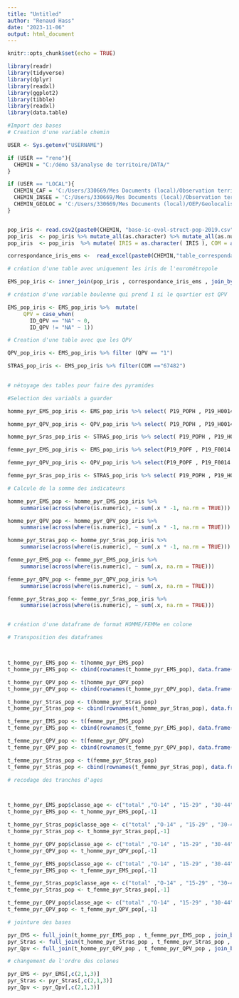 ```yaml
---
title: "Untitled"
author: "Renaud Hass"
date: "2023-11-06"
output: html_document
---
```


```r
knitr::opts_chunk$set(echo = TRUE)
```

```r
library(readr)
library(tidyverse)
library(dplyr)
library(readxl)
library(ggplot2)
library(tibble)
library(readxl)
library(data.table)
```

```r
#Import des bases
# Creation d'une variable chemin

USER <- Sys.getenv("USERNAME")

if (USER == "reno"){ 
  CHEMIN = "C:/démo S3/analyse de territoire/DATA/"
}

if (USER == "LOCAL"){ 
  CHEMIN_CAF = 'C:/Users/330669/Mes Documents (local)/Observation territoriale/CAF/_depuis2013_CSV/'
  CHEMIN_INSEE = 'C:/Users/330669/Mes Documents (local)/Observation territoriale/INSEE/'
  CHEMIN_GEOLOC = 'C:/Users/330669/Mes Documents (local)/OEP/Geolocalisation/'
}


pop_iris <- read.csv2(paste0(CHEMIN, "base-ic-evol-struct-pop-2019.csv")) # base insee
pop_iris  <- pop_iris %>% mutate_all(as.character) %>% mutate_all(as.numeric)
pop_iris  <- pop_iris  %>% mutate( IRIS = as.character( IRIS ), COM = as.character(COM))

correspondance_iris_ems <-  read_excel(paste0(CHEMIN,"table_correspondance_IRIS_EMS.xlsx") , sheet = "EMS") # table de correspondance du leyen

```

```r


# création d'une table avec uniquement les iris de l'eurométropole

EMS_pop_iris <- inner_join(pop_iris , correspondance_iris_ems , join_by( IRIS == ID_IRIS))

# création d'une variable boulenne qui prend 1 si le quartier est QPV

EMS_pop_iris <- EMS_pop_iris %>%  mutate(
     QPV = case_when(
       ID_QPV == "NA" ~ 0,
       ID_QPV != "NA" ~ 1))

# Creation d'une table avec que les QPV

QPV_pop_iris <- EMS_pop_iris %>% filter (QPV == "1")

STRAS_pop_iris <- EMS_pop_iris %>% filter(COM =="67482")
        
```

```r

# nétoyage des tables pour faire des pyramides 

#Selection des variabls a guarder

homme_pyr_EMS_pop_iris <- EMS_pop_iris %>% select( P19_POPH , P19_H0014 , P19_H1529 , P19_H3044 , P19_H4559 , P19_H6074 , P19_H75P) 

homme_pyr_QPV_pop_iris <- QPV_pop_iris %>% select( P19_POPH , P19_H0014 , P19_H1529 , P19_H3044 , P19_H4559 , P19_H6074 , P19_H75P)

homme_pyr_Sras_pop_iris <- STRAS_pop_iris %>% select( P19_POPH , P19_H0014 , P19_H1529 , P19_H3044 , P19_H4559 , P19_H6074 , P19_H75P)

femme_pyr_EMS_pop_iris <- EMS_pop_iris %>% select(P19_POPF , P19_F0014 , P19_F1529 , P19_F3044 , P19_F4559 , P19_F6074 , P19_F75P)

femme_pyr_QPV_pop_iris <- QPV_pop_iris %>% select(P19_POPF , P19_F0014 , P19_F1529 , P19_F3044 , P19_F4559 , P19_F6074 , P19_F75P)

femme_pyr_Sras_pop_iris <- STRAS_pop_iris %>% select( P19_POPH , P19_H0014 , P19_H1529 , P19_H3044 , P19_H4559 , P19_H6074 , P19_H75P)

# Calcule de la somme des indicateurs

homme_pyr_EMS_pop <- homme_pyr_EMS_pop_iris %>%
    summarise(across(where(is.numeric), ~ sum(.x * -1, na.rm = TRUE)))

homme_pyr_QPV_pop <- homme_pyr_QPV_pop_iris %>%
    summarise(across(where(is.numeric), ~ sum(.x * -1, na.rm = TRUE))) 

homme_pyr_Stras_pop <- homme_pyr_Sras_pop_iris %>%
    summarise(across(where(is.numeric), ~ sum(.x * -1, na.rm = TRUE))) 

femme_pyr_EMS_pop <- femme_pyr_EMS_pop_iris %>%
    summarise(across(where(is.numeric), ~ sum(.x, na.rm = TRUE))) 

femme_pyr_QPV_pop <- femme_pyr_QPV_pop_iris %>%
    summarise(across(where(is.numeric), ~ sum(.x, na.rm = TRUE))) 

femme_pyr_Stras_pop <- femme_pyr_Sras_pop_iris %>%
    summarise(across(where(is.numeric), ~ sum(.x, na.rm = TRUE))) 


# création d'une dataframe de format HOMME/FEMMe en colone

# Transposition des dataframes



t_homme_pyr_EMS_pop <- t(homme_pyr_EMS_pop)
t_homme_pyr_EMS_pop <- cbind(rownames(t_homme_pyr_EMS_pop), data.frame(t_homme_pyr_EMS_pop, row.names=NULL)) 

t_homme_pyr_QPV_pop <- t(homme_pyr_QPV_pop)
t_homme_pyr_QPV_pop <- cbind(rownames(t_homme_pyr_QPV_pop), data.frame(t_homme_pyr_QPV_pop, row.names=NULL)) 

t_homme_pyr_Stras_pop <- t(homme_pyr_Stras_pop)
t_homme_pyr_Stras_pop <- cbind(rownames(t_homme_pyr_Stras_pop), data.frame(t_homme_pyr_Stras_pop, row.names=NULL)) 

t_femme_pyr_EMS_pop <- t(femme_pyr_EMS_pop)
t_femme_pyr_EMS_pop <- cbind(rownames(t_femme_pyr_EMS_pop), data.frame(t_femme_pyr_EMS_pop, row.names=NULL)) 

t_femme_pyr_QPV_pop <- t(femme_pyr_QPV_pop)
t_femme_pyr_QPV_pop <- cbind(rownames(t_femme_pyr_QPV_pop), data.frame(t_femme_pyr_QPV_pop, row.names=NULL)) 

t_femme_pyr_Stras_pop <- t(femme_pyr_Stras_pop)
t_femme_pyr_Stras_pop <- cbind(rownames(t_femme_pyr_Stras_pop), data.frame(t_femme_pyr_Stras_pop, row.names=NULL)) 

# recodage des tranches d'ages



t_homme_pyr_EMS_pop$classe_age <- c("total" ,"O-14" , "15-29" , "30-44" , "45-59" , "60-74" , "vieux")
t_homme_pyr_EMS_pop <- t_homme_pyr_EMS_pop[,-1]

t_homme_pyr_Stras_pop$classe_age <- c("total" ,"O-14" , "15-29" , "30-44" , "45-59" , "60-74" , "vieux")
t_homme_pyr_Stras_pop <- t_homme_pyr_Stras_pop[,-1]

t_homme_pyr_QPV_pop$classe_age <- c("total" ,"O-14" , "15-29" , "30-44" , "45-59" , "60-74" , "vieux")
t_homme_pyr_QPV_pop <- t_homme_pyr_QPV_pop[,-1]

t_femme_pyr_EMS_pop$classe_age <- c("total" ,"O-14" , "15-29" , "30-44" , "45-59" , "60-74" , "vieux")
t_femme_pyr_EMS_pop <- t_femme_pyr_EMS_pop[,-1]

t_femme_pyr_Stras_pop$classe_age <- c("total" ,"O-14" , "15-29" , "30-44" , "45-59" , "60-74" , "vieux")
t_femme_pyr_Stras_pop <- t_femme_pyr_Stras_pop[,-1]

t_femme_pyr_QPV_pop$classe_age <- c("total" ,"O-14" , "15-29" , "30-44" , "45-59" , "60-74" , "vieux")
t_femme_pyr_QPV_pop <- t_femme_pyr_QPV_pop[,-1]

# jointure des bases

pyr_EMS <- full_join(t_homme_pyr_EMS_pop , t_femme_pyr_EMS_pop , join_by(classe_age) )
pyr_Stras <- full_join(t_homme_pyr_Stras_pop , t_femme_pyr_Stras_pop , join_by(classe_age) )
pyr_Qpv <- full_join(t_homme_pyr_QPV_pop , t_femme_pyr_QPV_pop , join_by(classe_age) )

# changement de l'ordre des colones

pyr_EMS <- pyr_EMS[,c(2,1,3)]
pyr_Stras <- pyr_Stras[,c(2,1,3)]
pyr_Qpv <- pyr_Qpv[,c(2,1,3)]
```

